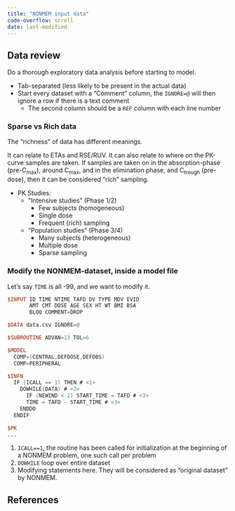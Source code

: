 ```yaml
---
title: "NONMEM input data"
code-overflow: scroll
date: last-modified
---
```


## Data review

::: {.callout-important}
Do a thorough exploratory data analysis before starting to model.
:::

* Tab-separated (less likely to be present in the actual data)
* Start every dataset with a "Comment" column, the `IGNORE=@` will then ignore a row if there is a text comment
  * The second column should be a `REF` column with each line number

### Sparse vs Rich data

The "richness" of data has different meanings.

It can relate to ETAs and RSE/RUV.
It can also relate to where on the PK-curve samples are taken.
If samples are taken on in the absorption-phase (pre-C~max~), around C~max~, and in the elimination phase, and C~trough~ (pre-dose), then it can be considered "rich" sampling.

* PK Studies:
  * "Intensive studies" (Phase 1/2)
    * Few subjects (homogeneous)
    * Single dose
    * Frequent (rich) sampling
  * "Population studies" (Phase 3/4)
    * Many subjects (heterogeneous)
    * Multiple dose
    * Sparse sampling

###  Modify the NONMEM-dataset, inside a model file

Let's say `TIME` is all -99, and we want to modify it.

```verilog
$INPUT ID TIME NTIME TAFD DV TYPE MDV EVID
       AMT CMT DOSE AGE SEX HT WT BMI BSA
       BLOQ COMMENT=DROP

$DATA data.csv IGNORE=@

$SUBROUTINE ADVAN=13 TOL=6

$MODEL
  COMP=(CENTRAL,DEFDOSE,DEFOBS)
  COMP=PERIPHERAL

$INFN
  IF (ICALL == 1) THEN # <1>
    DOWHILE(DATA) # <2>
      IF (NEWIND < 2) START_TIME = TAFD # <3>
      TIME = TAFD - START_TIME # <3>
    ENDDO
  ENDIF

$PK
...
```
1. `ICALL==1`, the routine has been called for initialization at the beginning of a NONMEM problem, one such call per problem
2. `DOWHILE` loop over entire dataset
3. Modifying statements here. They will be considered as "original dataset" by NONMEM.

## References

::: {#refs}
:::
